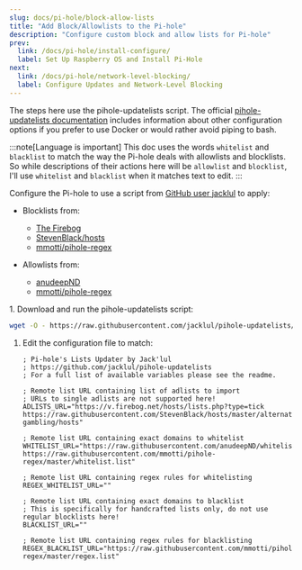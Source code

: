 ```yaml
---
slug: docs/pi-hole/block-allow-lists
title: "Add Block/Allowlists to the Pi-hole"
description: "Configure custom block and allow lists for Pi-hole"
prev:
  link: /docs/pi-hole/install-configure/
  label: Set Up Raspberry OS and Install Pi-Hole
next:
  link: /docs/pi-hole/network-level-blocking/
  label: Configure Updates and Network-Level Blocking
---
```



The steps here use the pihole-updatelists script. The official [pihole-updatelists documentation](https://github.com/jacklul/pihole-updatelists#update-pi-holes-lists-from-remote-sources) includes information about other configuration options if you prefer to use Docker or would rather avoid piping to bash.

:::note[Language is important]
This doc uses the words `whitelist` and `blacklist` to match the way the Pi-hole deals with allowlists and blocklists. So while descriptions of their actions here will be `allowlist` and `blocklist`, I'll use `whitelist` and `blacklist` when it matches text to edit.
:::

Configure the Pi-hole to use a script from [GitHub user jacklul](https://github.com/jacklul/pihole-updatelists#update-pi-holes-lists-from-remote-sources) to apply:

- Blocklists from:
  - [The Firebog](https://firebog.net/)
  - [StevenBlack/hosts](https://github.com/StevenBlack/hosts)
  - [mmotti/pihole-regex](https://github.com/mmotti/pihole-regex/)

- Allowlists from:
  - [anudeepND](https://github.com/anudeepND/whitelist)
  - [mmotti/pihole-regex](https://github.com/mmotti/pihole-regex/)

<Steps>
1. Download and run the pihole-updatelists script:

   ```zsh
   wget -O - https://raw.githubusercontent.com/jacklul/pihole-updatelists/master/install.sh | sudo bash
   ```

1. Edit the configuration file to match:

   ```text title="/etc/pihole-updatelists.conf" showLineNumbers
   ; Pi-hole's Lists Updater by Jack'lul
   ; https://github.com/jacklul/pihole-updatelists
   ; For a full list of available variables please see the readme.

   ; Remote list URL containing list of adlists to import
   ; URLs to single adlists are not supported here!
   ADLISTS_URL="https://v.firebog.net/hosts/lists.php?type=tick https://raw.githubusercontent.com/StevenBlack/hosts/master/alternates/fakenews-gambling/hosts"

   ; Remote list URL containing exact domains to whitelist
   WHITELIST_URL="https://raw.githubusercontent.com/anudeepND/whitelist/master/domains/whitelist.txt https://raw.githubusercontent.com/mmotti/pihole-regex/master/whitelist.list"

   ; Remote list URL containing regex rules for whitelisting
   REGEX_WHITELIST_URL=""

   ; Remote list URL containing exact domains to blacklist
   ; This is specifically for handcrafted lists only, do not use regular blocklists here!
   BLACKLIST_URL=""

   ; Remote list URL containing regex rules for blacklisting
   REGEX_BLACKLIST_URL="https://raw.githubusercontent.com/mmotti/pihole-regex/master/regex.list"
   ```
</Steps>
